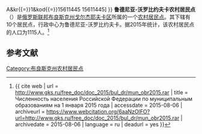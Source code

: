 {{Infobox Settlement
| official_name = 鲁德尼亚-沃罗比约夫卡农村居民点
| native_name = Рудневоробьёвское сельское поселение
| settlement_type = [[农村居民点|农村居民点]]
| subdivision_type = [[国家|国家]]
| subdivision_type1 = [[州_(俄罗斯)|州]]
| subdivision_type2 = [[区_(苏联)|区]]
| subdivision_name = {{RUS}}
| subdivision_name1 = [[布良斯克州|布良斯克州]]
| subdivision_name2 = [[戈尔杰耶夫卡区|戈尔杰耶夫卡区]]
| seat_type = 行政中心
| seat = 鲁德尼亚-沃罗比约夫卡
| population_as_of=2015
| population_footnotes = <ref name=stat />
| population_total = 1115
| coordinates_display = inline,title
| latd =  | latm =  | lats =  | latNS = N
| longd =  | longm =  | longs =  | longEW = E
| timezone = [[莫斯科时间|MSK]]
| utc_offset = +3
| blank_name = [[俄罗斯市政土地区划代码|OKTMO编码]]
| blank_info = [http://classif.spb.ru/classificators/view/tma.php?st{{=}}A&kr{{=}}1&kod{{=}}15611445 15611445]
}}
'''鲁德尼亚-沃罗比约夫卡农村居民点'''（{{lang-ru|Рудневоробьёвское сельское поселение}}）是[[俄罗斯联邦|俄罗斯联邦]][[布良斯克州|布良斯克州]][[戈尔杰耶夫卡区|戈尔杰耶夫卡区]]所属的一个[[农村居民点|农村居民点]]。其下辖有10个居民点，行政中心为鲁德尼亚-沃罗比约夫卡。据2015年统计，该农村居民点的人口为1115人。<ref name=stat>{{ cite web | url = http://www.gks.ru/free_doc/doc_2015/bul_dr/mun_obr2015.rar | title = Численность населения Российской Федерации по муниципальным образованиям на 1 января 2015 года | accessdate = 2015-08-06 | archiveurl = https://www.webcitation.org/6aaNzOlFO?url=http://www.gks.ru/free_doc/doc_2015/bul_dr/mun_obr2015.rar | archivedate = 2015-08-06 | language = ru | deadurl = yes }}</ref>

== 参考文献 ==
{{reflist}}

{{Russia-stub}}

[[Category:布良斯克州农村居民点|Category:布良斯克州农村居民点]]